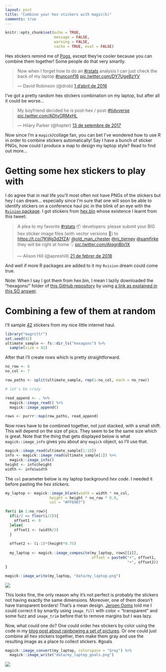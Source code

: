 ```yaml
---
layout: post
title: "Combine your hex stickers with magic(k)"
comments: true
---
```

```r
knitr::opts_chunk$set(echo = TRUE,
                      message = FALSE,
                      warning = FALSE, 
                      cache = TRUE, eval = FALSE) 
```


Hex stickers remind me of [Pogs](https://en.wikipedia.org/wiki/Milk_caps_(game)), except they're cooler because you can combine them together! Some people do that very smartly.

<blockquote class="twitter-tweet" data-lang="ca"><p lang="en" dir="ltr">Now when I forget how to do an <a href="https://twitter.com/hashtag/rstats?src=hash&amp;ref_src=twsrc%5Etfw">#rstats</a> analysis I can just check the back of my laptop <a href="https://twitter.com/hashtag/runconf16?src=hash&amp;ref_src=twsrc%5Etfw">#runconf16</a> <a href="https://t.co/DY7UgeBzYV">pic.twitter.com/DY7UgeBzYV</a></p>&mdash; David Robinson (@drob) <a href="https://twitter.com/drob/status/715694466707750913?ref_src=twsrc%5Etfw">1 d’abril de 2016</a></blockquote>


I've got a pretty random hex stickers combination on my laptop, but after all it could be worse...

<blockquote class="twitter-tweet" data-lang="ca"><p lang="en" dir="ltr">My boyfriend decided he is post-hex / post-<a href="https://twitter.com/hashtag/tidyverse?src=hash&amp;ref_src=twsrc%5Etfw">#tidyverse</a> <a href="https://t.co/ADtyORMxHL">pic.twitter.com/ADtyORMxHL</a></p>&mdash; Hilary Parker (@hspter) <a href="https://twitter.com/hspter/status/908102841323188225?ref_src=twsrc%5Etfw">13 de setembre de 2017</a></blockquote>

Now since I'm a `magick`/collage fan, you can bet I've wondered how to use R in order to combine stickers automatically! Say I have a bunch of sticker PNGs, how could I produce a map to design my laptop style? Read to find out more...

<!--more-->

# Getting some hex stickers to play with

I do agree that in real life you'll most often not have PNGs of the stickers but hey I can dream... especially since I'm sure that one will soon be able to identify stickers on a conference haul pic in the blink of an eye with the [`Rvision` package](https://github.com/swarm-lab/Rvision). I got stickers from [hex.bin](http://hexb.in/) whose existence I learnt from this tweet:

<blockquote class="twitter-tweet" data-lang="ca"><p lang="en" dir="ltr">A plea to my favorite <a href="https://twitter.com/hashtag/rstats?src=hash&amp;ref_src=twsrc%5Etfw">#rstats</a> 📦 developers: please submit your BIG hex sticker image files (with vector versions 🙏) to <a href="https://t.co/7KWg3d2fZA">https://t.co/7KWg3d2fZA</a>!  <a href="https://twitter.com/old_man_chester?ref_src=twsrc%5Etfw">@old_man_chester</a> <a href="https://twitter.com/nj_tierney?ref_src=twsrc%5Etfw">@nj_tierney</a> <a href="https://twitter.com/samfirke?ref_src=twsrc%5Etfw">@samfirke</a> they will be right at home 👇 <a href="https://t.co/AIqgnBIx1X">pic.twitter.com/AIqgnBIx1X</a></p>&mdash; Alison Hill (@apreshill) <a href="https://twitter.com/apreshill/status/966397975328038912?ref_src=twsrc%5Etfw">21 de febrer de 2018</a></blockquote>

And well if more R packages are added to it my `Rvision` dream could come true.

Note: When I say I got them from hex.bin, I mean I lazily downloaded the "hexagons/" folder of [this GitHub repository](https://github.com/maxogden/hexbin) by using [a link as explained in this SO answer](https://stackoverflow.com/a/38879691).

# Combining a few of them at random

I'll sample [42](https://en.wikipedia.org/wiki/Phrases_from_The_Hitchhiker%27s_Guide_to_the_Galaxy#Answer_to_the_Ultimate_Question_of_Life,_the_Universe,_and_Everything_(42)) stickers from my nice little internet haul.

```r
library("magrittr")
set.seed(42)
ultimate_sample <- fs::dir_ls("hexagons") %>%
  sample(size = 42)
```

After that I'll create rows which is pretty straightforward.

```r
no_row <- 6
no_col <- 7

row_paths <- split(ultimate_sample, rep(1:no_col, each = no_row))

# let's be crazy

read_append <- . %>%
  magick::image_read() %>%
  magick::image_append()

rows <- purrr::map(row_paths, read_append)
```

Now rows have to be combined together, not just stacked, with a small shift. This will depend on the size of pics. They seem to be the same size which is great. Note that the thing that gets displayed below is what `magick::image_info` gives you about any `magick` object, so I'll use that.

```r
magick::image_read(ultimate_sample[1:10])
info <- magick::image_read(ultimate_sample[1]) %>%
  magick::image_info()
height <- info$height
width <- info$width
```

The `col` parameter below is my laptop background _hex code_. I needed it before pasting the _hex stickers_.

```r
my_laptop <- magick::image_blank(width = width * no_col,
                    height = height * no_row * 0.9,
                    col = "#FF6987")

for(i in 1:no_row){
  if(i/2 == floor(i/2)){
    offset1 <- 0
  }else{
    offset1 <- (width/2) 
  }
  
  offset2 <- (i-1)*(height*0.75)
  
  my_laptop <- magick::image_composite(my_laptop, rows[[i]],
                                       offset = paste0("+", offset1,
                                                       "+", offset2))
}

magick::image_write(my_laptop, "data/my_laptop.png")

```

![](https://raw.githubusercontent.com/maelle/maelle.github.io/master/_source/data/my_laptop.png)

This looks fine, the only reason why it's not perfect is probably the stickers not having exactly the same dimensions. Moreover, one of them doesn't have transparent borders! That's a mean design. [Jeroen Ooms](https://github.com/jeroen) told me I could correct it by smartly using `image_fill` with color = “transparent” and some fuzz and `image_trim` before that to remove margins but I was lazy.

Now, what could one do? One could order hex stickers by color using the code in my [blog post about rainbowing a set of pictures](http://www.masalmon.eu/2018/01/07/rainbowing/). Or one could just combine all hex stickers together, then make them gray and use the resulting image as a place to collect stickers. #goals

```r
magick::image_convert(my_laptop, colorspace = "Gray") %>%
  magick::image_write("data/my_laptop_goals.png")
```

![](https://raw.githubusercontent.com/maelle/maelle.github.io/master/_source/data/my_laptop_goals.png)

